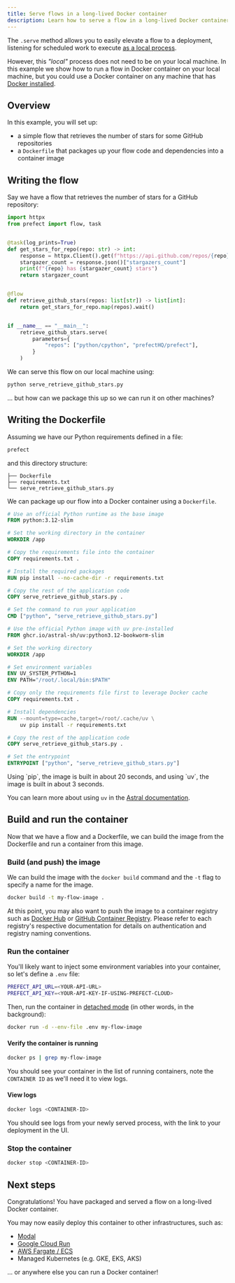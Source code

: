 ```yaml
---
title: Serve flows in a long-lived Docker container
description: Learn how to serve a flow in a long-lived Docker container
---
```


The `.serve` method allows you to easily elevate a flow to a deployment, listening for scheduled work to execute [as a local process](/3.1/deploy/run-flows-in-local-processes).

However, this _"local"_ process does not need to be on your local machine. In this example we show how to run a flow in Docker container on your local machine, but you could use a Docker container on any machine that has [Docker installed](https://docs.docker.com/engine/install/).

## Overview
In this example, you will set up:

- a simple flow that retrieves the number of stars for some GitHub repositories
- a `Dockerfile` that packages up your flow code and dependencies into a container image

## Writing the flow

Say we have a flow that retrieves the number of stars for a GitHub repository:

```python serve_retrieve_github_stars.py {19-23}
import httpx
from prefect import flow, task


@task(log_prints=True)
def get_stars_for_repo(repo: str) -> int:
    response = httpx.Client().get(f"https://api.github.com/repos/{repo}")
    stargazer_count = response.json()["stargazers_count"]
    print(f"{repo} has {stargazer_count} stars")
    return stargazer_count


@flow
def retrieve_github_stars(repos: list[str]) -> list[int]:
    return get_stars_for_repo.map(repos).wait()


if __name__ == "__main__":
    retrieve_github_stars.serve(
        parameters={
            "repos": ["python/cpython", "prefectHQ/prefect"],
        }
    )
```

We can serve this flow on our local machine using:

```bash
python serve_retrieve_github_stars.py
```

... but how can we package this up so we can run it on other machines?

## Writing the Dockerfile

Assuming we have our Python requirements defined in a file:

```txt requirements.txt
prefect
```

and this directory structure:

```
├── Dockerfile
├── requirements.txt
└── serve_retrieve_github_stars.py
```

We can package up our flow into a Docker container using a `Dockerfile`.

<CodeGroup>

```dockerfile Using pip
# Use an official Python runtime as the base image
FROM python:3.12-slim

# Set the working directory in the container
WORKDIR /app

# Copy the requirements file into the container
COPY requirements.txt .

# Install the required packages
RUN pip install --no-cache-dir -r requirements.txt

# Copy the rest of the application code
COPY serve_retrieve_github_stars.py .

# Set the command to run your application
CMD ["python", "serve_retrieve_github_stars.py"]
```

```dockerfile Using uv
# Use the official Python image with uv pre-installed
FROM ghcr.io/astral-sh/uv:python3.12-bookworm-slim

# Set the working directory
WORKDIR /app

# Set environment variables
ENV UV_SYSTEM_PYTHON=1
ENV PATH="/root/.local/bin:$PATH"

# Copy only the requirements file first to leverage Docker cache
COPY requirements.txt .

# Install dependencies
RUN --mount=type=cache,target=/root/.cache/uv \
    uv pip install -r requirements.txt

# Copy the rest of the application code
COPY serve_retrieve_github_stars.py .

# Set the entrypoint
ENTRYPOINT ["python", "serve_retrieve_github_stars.py"]
```

</CodeGroup>

<Note>
Using `pip`, the image is built in about 20 seconds, and using `uv`, the image is built in about 3 seconds.

You can learn more about using `uv` in the [Astral documentation](https://docs.astral.sh/uv/guides/integration/docker/).
</Note>

## Build and run the container

Now that we have a flow and a Dockerfile, we can build the image from the Dockerfile and run a container from this image.

### Build (and push) the image

We can build the image with the `docker build` command and the `-t` flag to specify a name for the image.

```bash
docker build -t my-flow-image .
```

At this point, you may also want to push the image to a container registry such as [Docker Hub](https://hub.docker.com/) or [GitHub Container Registry](https://docs.github.com/en/packages/working-with-a-github-packages-registry/working-with-the-container-registry). Please refer to each registry's respective documentation for details on authentication and registry naming conventions.

### Run the container

You'll likely want to inject some environment variables into your container, so let's define a `.env` file:

```bash .env
PREFECT_API_URL=<YOUR-API-URL>
PREFECT_API_KEY=<YOUR-API-KEY-IF-USING-PREFECT-CLOUD>
```

Then, run the container in [detached mode](https://docs.docker.com/engine/reference/commandline/run/#detached-d) (in other words, in the background):

```bash
docker run -d --env-file .env my-flow-image
```

#### Verify the container is running

```bash
docker ps | grep my-flow-image
```

You should see your container in the list of running containers, note the `CONTAINER ID` as we'll need it to view logs.

#### View logs
```bash
docker logs <CONTAINER-ID>
```

You should see logs from your newly served process, with the link to your deployment in the UI.

### Stop the container

```bash
docker stop <CONTAINER-ID>
```

## Next steps

Congratulations! You have packaged and served a flow on a long-lived Docker container.

You may now easily deploy this container to other infrastructures, such as:
- [Modal](https://modal.com/)
- [Google Cloud Run](https://cloud.google.com/run)
- [AWS Fargate / ECS](https://aws.amazon.com/fargate/)
- Managed Kubernetes (e.g. GKE, EKS, AKS)

... or anywhere else you can run a Docker container!